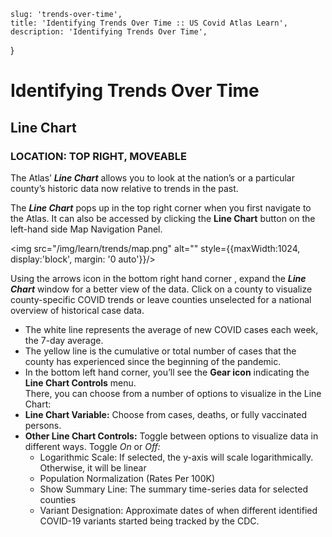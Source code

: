 
    slug: 'trends-over-time',
    title: 'Identifying Trends Over Time :: US Covid Atlas Learn',
    description: 'Identifying Trends Over Time',
}

# Identifying Trends Over Time

## Line Chart
### LOCATION: TOP RIGHT, MOVEABLE 

The Atlas’ **_Line Chart_** allows you to look at the nation’s or a particular county’s historic data now relative to trends in the past.

The **_Line Chart_** pops up in the top right corner when you first navigate to the Atlas. It can also  be accessed by clicking the **<Icon symbol="lineChart"/> Line Chart** button on the left-hand side Map Navigation Panel. 

<img src="/img/learn/trends/map.png" alt="" style={{maxWidth:1024, display:'block', margin: '0 auto'}}/>

Using the arrows icon in the bottom right hand corner <Icon symbol="resize" />, expand the **_Line Chart_** window for a better view of the data. Click on a county to visualize county-specific COVID trends or leave counties unselected for a national overview of historical case data.

* The white line represents the average of new COVID cases each week,  the 7-day average. 
* The yellow line is the cumulative or total number of cases that the county has experienced since the beginning of the pandemic.
* In the bottom left hand corner, you’ll see the **<Icon symbol="settings" /> Gear icon** indicating the **Line Chart Controls** menu. <br/>There, you can choose from a number of options to visualize in the Line Chart: 
* **Line Chart Variable:** Choose from cases, deaths, or fully vaccinated persons.
* **Other Line Chart Controls:** Toggle between options to visualize data in different ways. Toggle _On_ or _Off:_
    * Logarithmic Scale: If selected, the y-axis will scale logarithmically. Otherwise, it will be linear
    * Population Normalization (Rates Per 100K)
    * Show Summary Line: The summary time-series data for selected counties
    * Variant Designation: Approximate dates of when different identified COVID-19 variants started being tracked by the CDC. 

         
